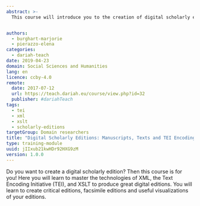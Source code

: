 ```yaml
---
abstract: >-
  This course will introduce you to the creation of digital scholarly editions, for manuscripts or printed texts, with the help of the TEI and other related technologies.


authors:
  - burghart-marjorie
  - pierazzo-elena
categories:
  - dariah-teach
date: 2019-04-23
domain: Social Sciences and Humanities
lang: en
licence: ccby-4.0
remote:
  date: 2017-07-12
  url: https://teach.dariah.eu/course/view.php?id=32
  publisher: #dariahTeach
tags:
  - tei
  - xml
  - xslt
  - scholarly-editions
targetGroup: Domain researchers
title: "Digital Scholarly Editions: Manuscripts, Texts and TEI Encoding"
type: training-module
uuid: jIIxub21kwHDr92HXG9zM
version: 1.0.0
---
```


Do you want to create a digital scholarly edition? Then this course is for you! Here you will learn to master the technologies of XML, the Text Encoding Initiative (TEI), and XSLT to produce great digital editions. You will learn to create critical editions, facsimile editions and useful visualizations of your editions.

<ExternalResource
  title="Interested in learning more?"
  subtitle="Check out Digital Scholarly Editions: Manuscripts, Texts and TEI Encoding on #dariahTeach"
  url="https://teach.dariah.eu/course/view.php?id=32"
/>
